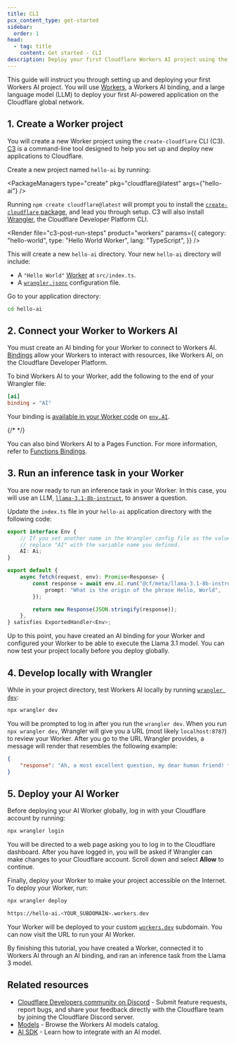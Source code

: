 ```yaml
---
title: CLI
pcx_content_type: get-started
sidebar:
  order: 1
head:
  - tag: title
    content: Get started - CLI
description: Deploy your first Cloudflare Workers AI project using the CLI.
---
```



This guide will instruct you through setting up and deploying your first Workers AI project. You will use [Workers](/workers/), a Workers AI binding, and a large language model (LLM) to deploy your first AI-powered application on the Cloudflare global network.

<Render file="prereqs" product="workers" />

## 1. Create a Worker project

You will create a new Worker project using the `create-cloudflare` CLI (C3). [C3](https://github.com/cloudflare/workers-sdk/tree/main/packages/create-cloudflare) is a command-line tool designed to help you set up and deploy new applications to Cloudflare.

Create a new project named `hello-ai` by running:

<PackageManagers type="create" pkg="cloudflare@latest" args={"hello-ai"} />

Running `npm create cloudflare@latest` will prompt you to install the [`create-cloudflare` package](https://www.npmjs.com/package/create-cloudflare), and lead you through setup. C3 will also install [Wrangler](/workers/wrangler/), the Cloudflare Developer Platform CLI.

<Render
	file="c3-post-run-steps"
	product="workers"
	params={{
		category: "hello-world",
		type: "Hello World Worker",
		lang: "TypeScript",
	}}
/>

This will create a new `hello-ai` directory. Your new `hello-ai` directory will include:

- A `"Hello World"` [Worker](/workers/get-started/guide/#3-write-code) at `src/index.ts`.
- A [`wrangler.jsonc`](/workers/wrangler/configuration/) configuration file.

Go to your application directory:

```sh
cd hello-ai
```

## 2. Connect your Worker to Workers AI

You must create an AI binding for your Worker to connect to Workers AI. [Bindings](/workers/runtime-apis/bindings/) allow your Workers to interact with resources, like Workers AI, on the Cloudflare Developer Platform.

To bind Workers AI to your Worker, add the following to the end of your Wrangler file:

<WranglerConfig>

```toml
[ai]
binding = "AI"
```

</WranglerConfig>

Your binding is [available in your Worker code](/workers/reference/migrate-to-module-workers/#bindings-in-es-modules-format) on [`env.AI`](/workers/runtime-apis/handlers/fetch/).

{/* <!-- TODO update this once we know if we'll have it --> */}

You can also bind Workers AI to a Pages Function. For more information, refer to [Functions Bindings](/pages/functions/bindings/#workers-ai).

## 3. Run an inference task in your Worker

You are now ready to run an inference task in your Worker. In this case, you will use an LLM, [`llama-3.1-8b-instruct`](/workers-ai/models/llama-3.1-8b-instruct/), to answer a question.

Update the `index.ts` file in your `hello-ai` application directory with the following code:

```typescript title="src/index.ts"
export interface Env {
	// If you set another name in the Wrangler config file as the value for 'binding',
	// replace "AI" with the variable name you defined.
	AI: Ai;
}

export default {
	async fetch(request, env): Promise<Response> {
		const response = await env.AI.run("@cf/meta/llama-3.1-8b-instruct", {
			prompt: "What is the origin of the phrase Hello, World",
		});

		return new Response(JSON.stringify(response));
	},
} satisfies ExportedHandler<Env>;
```

Up to this point, you have created an AI binding for your Worker and configured your Worker to be able to execute the Llama 3.1 model. You can now test your project locally before you deploy globally.

## 4. Develop locally with Wrangler

While in your project directory, test Workers AI locally by running [`wrangler dev`](/workers/wrangler/commands/#dev):

```sh
npx wrangler dev
```

<Render file="ai-local-usage-charges" product="workers" />

You will be prompted to log in after you run the `wrangler dev`. When you run `npx wrangler dev`, Wrangler will give you a URL (most likely `localhost:8787`) to review your Worker. After you go to the URL Wrangler provides, a message will render that resembles the following example:

```json
{
	"response": "Ah, a most excellent question, my dear human friend! *adjusts glasses*\n\nThe origin of the phrase \"Hello, World\" is a fascinating tale that spans several decades and multiple disciplines. It all began in the early days of computer programming, when a young man named Brian Kernighan was tasked with writing a simple program to demonstrate the basics of a new programming language called C.\nKernighan, a renowned computer scientist and author, was working at Bell Labs in the late 1970s when he created the program. He wanted to showcase the language's simplicity and versatility, so he wrote a basic \"Hello, World!\" program that printed the familiar greeting to the console.\nThe program was included in Kernighan and Ritchie's influential book \"The C Programming Language,\" published in 1978. The book became a standard reference for C programmers, and the \"Hello, World!\" program became a sort of \"Hello, World!\" for the programming community.\nOver time, the phrase \"Hello, World!\" became a shorthand for any simple program that demonstrated the basics"
}
```

## 5. Deploy your AI Worker

Before deploying your AI Worker globally, log in with your Cloudflare account by running:

```sh
npx wrangler login
```

You will be directed to a web page asking you to log in to the Cloudflare dashboard. After you have logged in, you will be asked if Wrangler can make changes to your Cloudflare account. Scroll down and select **Allow** to continue.

Finally, deploy your Worker to make your project accessible on the Internet. To deploy your Worker, run:

```sh
npx wrangler deploy
```

```sh output
https://hello-ai.<YOUR_SUBDOMAIN>.workers.dev
```

Your Worker will be deployed to your custom [`workers.dev`](/workers/configuration/routing/workers-dev/) subdomain. You can now visit the URL to run your AI Worker.

By finishing this tutorial, you have created a Worker, connected it to Workers AI through an AI binding, and ran an inference task from the Llama 3 model.

## Related resources

- [Cloudflare Developers community on Discord](https://discord.cloudflare.com) - Submit feature requests, report bugs, and share your feedback directly with the Cloudflare team by joining the Cloudflare Discord server.
- [Models](/workers-ai/models/) - Browse the Workers AI models catalog.
- [AI SDK](/workers-ai/configuration/ai-sdk) - Learn how to integrate with an AI model.
